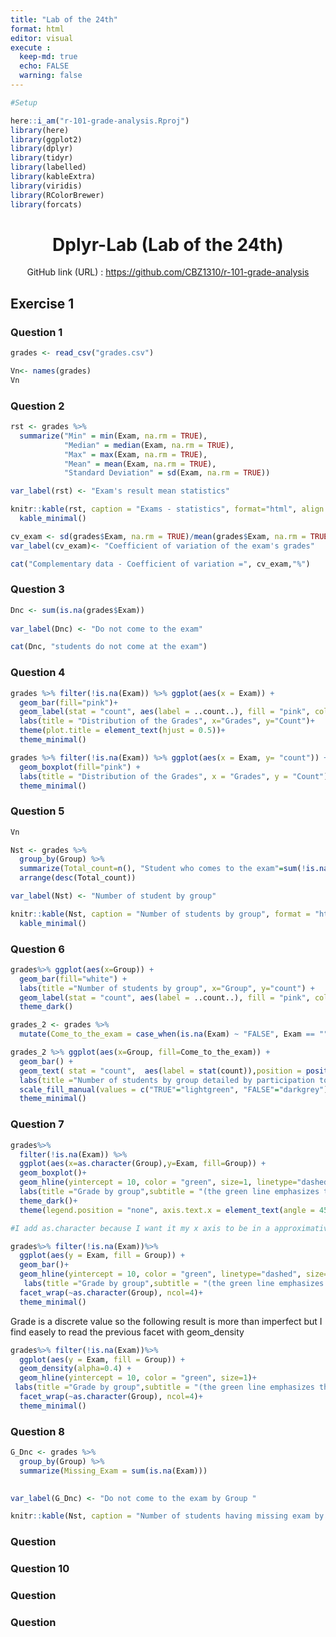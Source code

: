 ```yaml
---
title: "Lab of the 24th"
format: html
editor: visual
execute :
  keep-md: true
  echo: FALSE
  warning: false
---
```


```r
#Setup

here::i_am("r-101-grade-analysis.Rproj")
library(here)
library(ggplot2)
library(dplyr)
library(tidyr)
library(labelled)
library(kableExtra)
library(viridis)
library(RColorBrewer)
library(forcats)
```

<center>

# Dplyr-Lab (Lab of the 24th)

</center>

<center>GitHub link (URL) : <https://github.com/CBZ1310/r-101-grade-analysis></center>

## Exercise 1

### Question 1

```r
grades <- read_csv("grades.csv")

```

```r
Vn<- names(grades)
Vn
```

### Question 2

```r
rst <- grades %>% 
  summarize("Min" = min(Exam, na.rm = TRUE), 
            "Median" = median(Exam, na.rm = TRUE), 
            "Max" = max(Exam, na.rm = TRUE), 
            "Mean" = mean(Exam, na.rm = TRUE), 
            "Standard Deviation" = sd(Exam, na.rm = TRUE))

var_label(rst) <- "Exam's result mean statistics"

knitr::kable(rst, caption = "Exams - statistics", format="html", align = "c", digits = 2) %>%
  kable_minimal()


```

```r
cv_exam <- sd(grades$Exam, na.rm = TRUE)/mean(grades$Exam, na.rm = TRUE)*100
var_label(cv_exam)<- "Coefficient of variation of the exam's grades"

cat("Complementary data - Coefficient of variation =", cv_exam,"%")
```

### Question 3

```r
Dnc <- sum(is.na(grades$Exam))
                         
var_label(Dnc) <- "Do not come to the exam"

cat(Dnc, "students do not come at the exam")
```

### Question 4

```r
grades %>% filter(!is.na(Exam)) %>% ggplot(aes(x = Exam)) + 
  geom_bar(fill="pink")+ 
  geom_label(stat = "count", aes(label = ..count..), fill = "pink", color = "black", size = 2.5, vjust = -0.3, label.padding = unit(0.2, "lines")) + 
  labs(title = "Distribution of the Grades", x="Grades", y="Count")+
  theme(plot.title = element_text(hjust = 0.5))+
  theme_minimal()
```

```r
grades %>% filter(!is.na(Exam)) %>% ggplot(aes(x = Exam, y= "count")) +
  geom_boxplot(fill="pink") +
  labs(title = "Distribution of the Grades", x = "Grades", y = "Count") +
  theme_minimal()
```

### Question 5

```r
Vn
```

```r
Nst <- grades %>%
  group_by(Group) %>% 
  summarize(Total_count=n(), "Student who comes to the exam"=sum(!is.na(Exam)), "% of Student whp comes" = sum(!is.na(Exam))/n()*100) %>%
  arrange(desc(Total_count))

var_label(Nst) <- "Number of student by group"

knitr::kable(Nst, caption = "Number of students by group", format = "html", align = "c", digits = 2) %>%
  kable_minimal()
```

### Question 6

```r
grades%>% ggplot(aes(x=Group)) + 
  geom_bar(fill="white") + 
  labs(title ="Number of students by group", x="Group", y="count") + 
  geom_label(stat = "count", aes(label = ..count..), fill = "pink", color = "black", size = 2.5, vjust = -0.3, label.padding = unit(0.2, "lines")) +
  theme_dark()
```

```r
grades_2 <- grades %>%
  mutate(Come_to_the_exam = case_when(is.na(Exam) ~ "FALSE", Exam == "" ~ "",TRUE ~ "TRUE"))

grades_2 %>% ggplot(aes(x=Group, fill=Come_to_the_exam)) + 
  geom_bar() + 
  geom_text( stat = "count",  aes(label = stat(count)),position = position_stack(vjust = 0.5),color = "white", size = 3) +
  labs(title ="Number of students by group detailed by participation to the exam", x="Group", y="count") + 
  scale_fill_manual(values = c("TRUE"="lightgreen", "FALSE"="darkgrey")) +
  theme_minimal()
```

### Question 7

```r
grades%>%
  filter(!is.na(Exam)) %>%
  ggplot(aes(x=as.character(Group),y=Exam, fill=Group)) + 
  geom_boxplot()+
  geom_hline(yintercept = 10, color = "green", size=1, linetype="dashed")+ 
  labs(title ="Grade by group",subtitle = "(the green line emphasizes the moment when a grade = 10)", x="Group", y="Grades")+
  theme_dark()+ 
  theme(legend.position = "none", axis.text.x = element_text(angle = 45, hjust = 1))

#I add as.character because I want it my x axis to be in a approximatively alphabetical order to be able to find a group more easely
```

```r
grades%>% filter(!is.na(Exam))%>% 
  ggplot(aes(y = Exam, fill = Group)) +
  geom_bar()+
  geom_hline(yintercept = 10, color = "green", linetype="dashed", size=1) +
   labs(title ="Grade by group",subtitle = "(the green line emphasizes the moment when a grade = 10)", x="Group", y="Grades")+ 
  facet_wrap(~as.character(Group), ncol=4)+
  theme_minimal()
```

Grade is a discrete value so the following result is more than imperfect but I find easely to read the previous facet with geom_density

```r
grades%>% filter(!is.na(Exam))%>% 
  ggplot(aes(y = Exam, fill = Group)) +
  geom_density(alpha=0.4) +
  geom_hline(yintercept = 10, color = "green", size=1)+
 labs(title ="Grade by group",subtitle = "(the green line emphasizes the moment when a grade = 10)", x="Group", y="Grades") + 
  facet_wrap(~as.character(Group), ncol=4)+
  theme_minimal()
```

### Question 8

```r

G_Dnc <- grades %>%
  group_by(Group) %>%
  summarize(Missing_Exam = sum(is.na(Exam)))

                         
var_label(G_Dnc) <- "Do not come to the exam by Group "

knitr::kable(Nst, caption = "Number of students having missing exam by group", format = "markdown")
```

### Question

### Question 10

### Question

### Question
